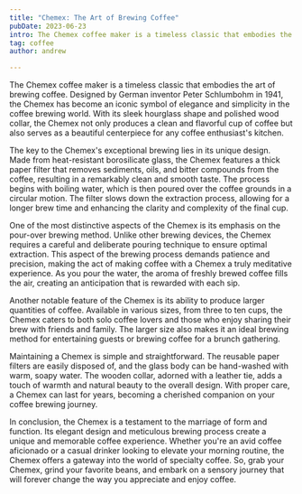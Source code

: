 ```yaml
---
title: "Chemex: The Art of Brewing Coffee"
pubDate: 2023-06-23
intro: The Chemex coffee maker is a timeless classic that embodies the art of brewing coffee. Designed by German inventor Peter Schlumbohm in 1941.
tag: coffee
author: andrew

---
```

The Chemex coffee maker is a timeless classic that embodies the art of brewing coffee. Designed by German inventor Peter Schlumbohm in 1941, the Chemex has become an iconic symbol of elegance and simplicity in the coffee brewing world. With its sleek hourglass shape and polished wood collar, the Chemex not only produces a clean and flavorful cup of coffee but also serves as a beautiful centerpiece for any coffee enthusiast's kitchen.

The key to the Chemex's exceptional brewing lies in its unique design. Made from heat-resistant borosilicate glass, the Chemex features a thick paper filter that removes sediments, oils, and bitter compounds from the coffee, resulting in a remarkably clean and smooth taste. The process begins with boiling water, which is then poured over the coffee grounds in a circular motion. The filter slows down the extraction process, allowing for a longer brew time and enhancing the clarity and complexity of the final cup.

One of the most distinctive aspects of the Chemex is its emphasis on the pour-over brewing method. Unlike other brewing devices, the Chemex requires a careful and deliberate pouring technique to ensure optimal extraction. This aspect of the brewing process demands patience and precision, making the act of making coffee with a Chemex a truly meditative experience. As you pour the water, the aroma of freshly brewed coffee fills the air, creating an anticipation that is rewarded with each sip.

Another notable feature of the Chemex is its ability to produce larger quantities of coffee. Available in various sizes, from three to ten cups, the Chemex caters to both solo coffee lovers and those who enjoy sharing their brew with friends and family. The larger size also makes it an ideal brewing method for entertaining guests or brewing coffee for a brunch gathering.

Maintaining a Chemex is simple and straightforward. The reusable paper filters are easily disposed of, and the glass body can be hand-washed with warm, soapy water. The wooden collar, adorned with a leather tie, adds a touch of warmth and natural beauty to the overall design. With proper care, a Chemex can last for years, becoming a cherished companion on your coffee brewing journey.

In conclusion, the Chemex is a testament to the marriage of form and function. Its elegant design and meticulous brewing process create a unique and memorable coffee experience. Whether you're an avid coffee aficionado or a casual drinker looking to elevate your morning routine, the Chemex offers a gateway into the world of specialty coffee. So, grab your Chemex, grind your favorite beans, and embark on a sensory journey that will forever change the way you appreciate and enjoy coffee.